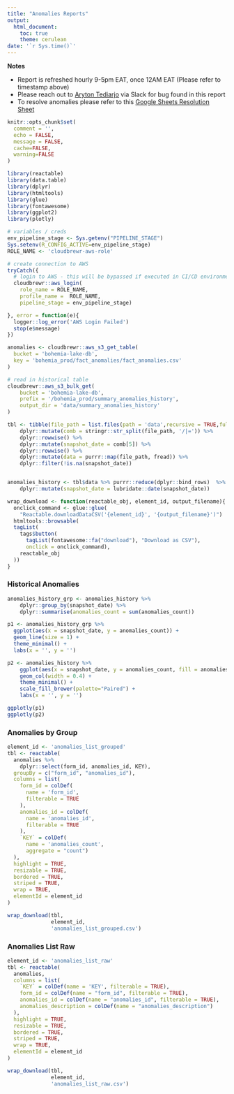 ```yaml
---
title: "Anomalies Reports"
output:
  html_document:
    toc: true
    theme: cerulean
date: '`r Sys.time()`'
---
```



**Notes**

- Report is refreshed hourly 9-5pm EAT, once 12AM EAT (Please refer to timestamp above)
- Please reach out to [Aryton Tediarjo](atediarjo@gmail.com) via Slack for bug found in this report
- To resolve anomalies please refer to this [Google Sheets Resolution Sheet](https://docs.google.com/spreadsheets/d/1i98uVuSj3qETbrH7beC8BkFmKV80rcImGobBvUGuqbU/edit#gid=0)


```r
knitr::opts_chunk$set(
  comment = '', 
  echo = FALSE,
  message = FALSE,
  cache=FALSE,
  warning=FALSE
)
```

```r
library(reactable)
library(data.table)
library(dplyr)
library(htmltools)
library(glue)
library(fontawesome)
library(ggplot2)
library(plotly)
```

```r
# variables / creds
env_pipeline_stage <- Sys.getenv("PIPELINE_STAGE")
Sys.setenv(R_CONFIG_ACTIVE=env_pipeline_stage)
ROLE_NAME <- 'cloudbrewr-aws-role'

# create connection to AWS
tryCatch({
  # login to AWS - this will be bypassed if executed in CI/CD environment
  cloudbrewr::aws_login(
    role_name = ROLE_NAME,
    profile_name =  ROLE_NAME,
    pipeline_stage = env_pipeline_stage)

}, error = function(e){
  logger::log_error('AWS Login Failed')
  stop(e$message)
})
```


```r

anomalies <- cloudbrewr::aws_s3_get_table(
  bucket = 'bohemia-lake-db',
  key = 'bohemia_prod/fact_anomalies/fact_anomalies.csv'
)

```

```r
# read in historical table
cloudbrewr::aws_s3_bulk_get(
    bucket = 'bohemia-lake-db',
    prefix = '/bohemia_prod/summary_anomalies_history',
    output_dir = 'data/summary_anomalies_history'
)

tbl <- tibble(file_path = list.files(path = 'data',recursive = TRUE,full.names = TRUE)) %>% 
    dplyr::mutate(comb = stringr::str_split(file_path, '/|=')) %>% 
    dplyr::rowwise() %>% 
    dplyr::mutate(snapshot_date = comb[5]) %>% 
    dplyr::rowwise() %>%
    dplyr::mutate(data = purrr::map(file_path, fread)) %>% 
    dplyr::filter(!is.na(snapshot_date))


anomalies_history <- tbl$data %>% purrr::reduce(dplyr::bind_rows)  %>% 
    dplyr::mutate(snapshot_date = lubridate::date(snapshot_date))
```


```r
wrap_download <- function(reactable_obj, element_id, output_filename){
  onclick_command <- glue::glue(
    "Reactable.downloadDataCSV('{element_id}', '{output_filename}')")
  htmltools::browsable(
  tagList(
    tags$button(
      tagList(fontawesome::fa("download"), "Download as CSV"),
      onclick = onclick_command),
    reactable_obj
  ))
}
```

### Historical Anomalies
```r
anomalies_history_grp <- anomalies_history %>%
    dplyr::group_by(snapshot_date) %>% 
    dplyr::summarise(anomalies_count = sum(anomalies_count))

p1 <- anomalies_history_grp %>% 
  ggplot(aes(x = snapshot_date, y = anomalies_count)) +
  geom_line(size = 1) +
  theme_minimal() +
  labs(x = '', y = '')

p2 <- anomalies_history %>%
    ggplot(aes(x = snapshot_date, y = anomalies_count, fill = anomalies_id)) +
    geom_col(width = 0.4) +
    theme_minimal() +
    scale_fill_brewer(palette="Paired") +
    labs(x = '', y = '')

ggplotly(p1)
ggplotly(p2)
```


### Anomalies by Group
```r
element_id <- 'anomalies_list_grouped'
tbl <- reactable(
  anomalies %>% 
    dplyr::select(form_id, anomalies_id, KEY),
  groupBy = c("form_id", "anomalies_id"),
  columns = list(
    form_id = colDef(
      name = 'form_id',
      filterable = TRUE
    ),
    anomalies_id = colDef(
      name = 'anomalies_id',
      filterable = TRUE
    ),
    `KEY` = colDef(
      name = 'anomalies_count',
      aggregate = "count")
  ),
  highlight = TRUE,
  resizable = TRUE,
  bordered = TRUE,
  striped = TRUE,
  wrap = TRUE,
  elementId = element_id
)

wrap_download(tbl, 
              element_id, 
              'anomalies_list_grouped.csv')
```


### Anomalies List Raw
```r
element_id <- 'anomalies_list_raw'
tbl <- reactable(
  anomalies,
  columns = list(
    `KEY` = colDef(name = 'KEY', filterable = TRUE),
    form_id = colDef(name = "form_id", filterable = TRUE),
    anomalies_id = colDef(name = "anomalies_id", filterable = TRUE),
    anomalies_description = colDef(name = "anomalies_description")
  ),
  highlight = TRUE,
  resizable = TRUE,
  bordered = TRUE,
  striped = TRUE,
  wrap = TRUE,
  elementId = element_id
)

wrap_download(tbl, 
              element_id, 
              'anomalies_list_raw.csv')

```

